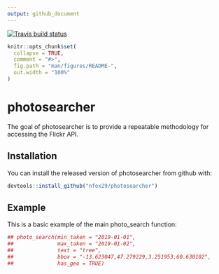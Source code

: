 ```yaml
---
output: github_document
---
```

[![Travis build status](https://travis-ci.org/nfox29/photosearcher.svg?branch=master)](https://travis-ci.org/nfox29/photosearcher)
<!-- README.md is generated from README.Rmd. Please edit that file -->

```r
knitr::opts_chunk$set(
  collapse = TRUE,
  comment = "#>",
  fig.path = "man/figures/README-",
  out.width = "100%"
)
```
# photosearcher

The goal of photosearcher is to provide a repeatable methodology for accessing the Flickr API.

## Installation

You can install the released version of photosearcher from github with:

``` r
devtools::install_github("nfox29/photosearcher")
```

## Example

This is a basic example of the main photo_search function:

```r
## photo_search(min_taken = "2019-01-01",
##              max_taken = "2019-01-02",
##              text = "tree",
##              bbox = "-13.623047,47.279229,3.251953,60.630102",
##              has_geo = TRUE)
```
